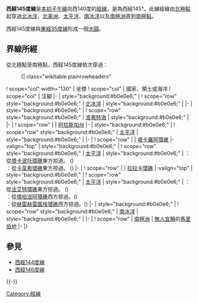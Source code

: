 {{Location map-line|lon=-145}}
{{kml}}
'''西經145度線'''是[[本初子午線|本初子午線]]向西140度的[[經線|經線]]，是為西經145°。此線經線由[[北極點|北極點]]起穿過[[北冰洋|北冰洋]]、[[北美洲|北美洲]]、[[太平洋|太平洋]]、[[南冰洋|南冰洋]]以及[[南極洲|南極洲]]直到[[南極點|南極點]]。

西經145度線與[[東經35度線|東經35度線]]形成一個[[大圓|大圓]]。

==界線所經==
從北極點至南極點，西經145度線依次穿過：

:{| class="wikitable plainrowheaders"
! scope="col" width="130" | 坐標
! scope="col" | 國家、領土或海洋
! scope="col" | 注腳
|-
| style="background:#b0e0e6;" | {{Coord|90|0|N|145|0|W|type:waterbody|name=Arctic Ocean}}
! scope="row" style="background:#b0e0e6;" | [[北冰洋|北冰洋]]
| style="background:#b0e0e6;" |
|-
| style="background:#b0e0e6;" | {{Coord|73|4|N|145|0|W|type:waterbody|name=Beaufort Sea}}
! scope="row" style="background:#b0e0e6;" | [[波弗特海|波弗特海]]
| style="background:#b0e0e6;" |
|-
| {{Coord|69|59|N|145|0|W|type:country|name=United States}}
! scope="row" | {{USA}}
| [[阿拉斯加州|阿拉斯加州]]
|-
| style="background:#b0e0e6;" | {{Coord|60|25|N|145|0|W|type:waterbody|name=Pacific Ocean}}
! scope="row" style="background:#b0e0e6;" | [[太平洋|太平洋]]
| style="background:#b0e0e6;" |
|-
| {{Coord|14|25|S|145|0|W|type:country|name=French Polynesia}}
! scope="row" | {{PYF}}
| [[塔卡羅阿環礁|塔卡羅阿環礁]]
|-valign="top"
| style="background:#b0e0e6;" | {{Coord|14|30|S|145|0|W|type:waterbody|name=Pacific Ocean}}
! scope="row" style="background:#b0e0e6;" | [[太平洋|太平洋]]
| style="background:#b0e0e6;" | {{PYF}}：從[[塔卡波托環礁|塔卡波托環礁]]東方掠過。 ({{Coord|14|36|S|145|8|W|type:isle|name=Takapoto}})<br/>{{PYF}}：從[[卡韋希環礁|卡韋希環礁]]東方掠過。 ({{Coord|15|55|S|145|3|W|type:isle|name=Kauehi}})
|-
| {{Coord|16|6|S|145|0|W|type:country|name=French Polynesia}}
! scope="row" | {{PYF}}
| [[拉拉卡環礁|拉拉卡環礁]]
|-valign="top"
| style="background:#b0e0e6;" | {{Coord|16|9|S|145|0|W|type:waterbody|name=Pacific Ocean}}
! scope="row" style="background:#b0e0e6;" | [[太平洋|太平洋]]
| style="background:#b0e0e6;" | {{PYF}}：從[[法艾特環礁|法艾特環礁]]東方掠過。 ({{Coord|16|44|S|145|4|W|type:isle|name=Faaite}})<br/> {{PYF}}：從[[塔哈涅阿環礁|塔哈涅阿環礁]]西方掠過。({{Coord|16|49|S|144|58|W|type:isle|name=Tahanea}})<br/> {{PYF}}：從[[赫雷赫雷圖埃環礁|赫雷赫雷圖埃環礁]]西方掠過。({{Coord|19|53|S|144|59|W|type:isle|name=Hereheretue}})
|-
| style="background:#b0e0e6;" | {{Coord|60|0|S|145|0|W|type:waterbody|name=Southern Ocean}}
! scope="row" style="background:#b0e0e6;" | [[南冰洋|南冰洋]]
| style="background:#b0e0e6;" |
|-
| {{Coord|75|27|S|145|0|W|type:country|name=Antarctica}}
! scope="row" | [[南極洲|南極洲]]
| [[無主土地|無人宣稱]]的[[馬里伯地|馬里伯地]]
|-
|}

==參見==
*[[西經144度線|西經144度線]]
*[[西經146度線|西經146度線]]
{{-}}
{{geographical coordinates|state=collapsed}}

[[Category:經線|Category:經線]]